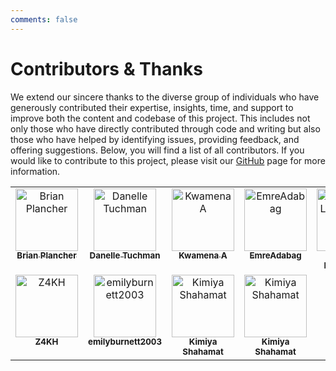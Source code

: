 ```yaml
---
comments: false
---
```


# Contributors & Thanks {.unnumbered}

We extend our sincere thanks to the diverse group of individuals who have generously contributed their expertise, insights, time, and support to improve both the content and codebase of this project. This includes not only those who have directly contributed through code and writing but also those who have helped by identifying issues, providing feedback, and offering suggestions. Below, you will find a list of all contributors. If you would like to contribute to this project, please visit our [GitHub](https://github.com/harvard-edge/cs249r_book) page for more information.

<style>

  /* Base styles for the contributors' table */
.contributors-table {
  width: 100%;
  text-align: center;
}

/* Styles for the table cells */
.contributors-table td {
  vertical-align: top;
}

/* Media query for screens smaller than a certain width (e.g., 768px) */
@media (max-width: 768px) {
  /* Convert table rows and cells to block elements */
  .contributors-table,
  .contributors-table tbody,
  .contributors-table tr,
  .contributors-table td {
    display: block;
    width: 100%;
  }

  /* Hide the redundant td elements that are empty or not needed */
  .contributors-table td:empty {
    display: none;
  }

  /* Adjust padding and margins for mobile view */
  .contributors-table td {
    /* Adjust padding and margins as needed */
    padding: 10px;
    margin-bottom: 10px;
    /* Create a border or separator effect */
    border-bottom: 1px solid #eaeaea;
  }

  /* Ensure images and content scale correctly */
  .contributors-table img {
    width: 100px; /* or any other appropriate size */
    height: auto;
    margin: 0 auto; /* centers the image */
  }

  /* Optional: Style the name to be more prominent on mobile */
  .contributors-table sub {
    display: block;
    margin-top: 5px;
    font-size: larger; /* makes the name larger */
  }
}

/* Ensure the class is added to the table element */
.contributors-table {
  /* Additional styling if needed */
}
  </style>


<!-- ALL-CONTRIBUTORS-LIST:START - Do not remove or modify this section -->
<!-- prettier-ignore-start -->
<!-- markdownlint-disable -->
<table>
  <tbody>
    <tr>
      <td align="center" valign="top" width="20%"><a href="https://github.com/plancherb1"><img src="https://avatars.githubusercontent.com/plancherb1?s=100" width="100px;" alt="Brian Plancher"/><br /><sub><b>Brian Plancher</b></sub></a><br /></td>
      <td align="center" valign="top" width="20%"><a href="https://github.com/harvard-edge/cs249r_book/graphs/contributors"><img src="https://www.gravatar.com/avatar/b619b0ff13333ce2a22bb110eda8f7a9?d=identicon&s=100?s=100" width="100px;" alt="Danelle Tuchman"/><br /><sub><b>Danelle Tuchman</b></sub></a><br /></td>
      <td align="center" valign="top" width="20%"><a href="https://github.com/kawotwi"><img src="https://avatars.githubusercontent.com/kawotwi?s=100" width="100px;" alt="Kwamena A"/><br /><sub><b>Kwamena A</b></sub></a><br /></td>
      <td align="center" valign="top" width="20%"><a href="https://github.com/EmreAdabag"><img src="https://avatars.githubusercontent.com/EmreAdabag?s=100" width="100px;" alt="EmreAdabag"/><br /><sub><b>EmreAdabag</b></sub></a><br /></td>
      <td align="center" valign="top" width="20%"><a href="https://github.com/naren-loganathan"><img src="https://avatars.githubusercontent.com/naren-loganathan?s=100" width="100px;" alt="Naren Loganathan"/><br /><sub><b>Naren Loganathan</b></sub></a><br /></td>
    </tr>
    <tr>
      <td align="center" valign="top" width="20%"><a href="https://github.com/Z4KH"><img src="https://avatars.githubusercontent.com/Z4KH?s=100" width="100px;" alt="Z4KH"/><br /><sub><b>Z4KH</b></sub></a><br /></td>
      <td align="center" valign="top" width="20%"><a href="https://github.com/emilyburnett2003"><img src="https://avatars.githubusercontent.com/emilyburnett2003?s=100" width="100px;" alt="emilyburnett2003"/><br /><sub><b>emilyburnett2003</b></sub></a><br /></td>
      <td align="center" valign="top" width="20%"><a href="https://github.com/harvard-edge/cs249r_book/graphs/contributors"><img src="https://www.gravatar.com/avatar/b6a2a74133224e85e9714e282a1576df?d=identicon&s=100?s=100" width="100px;" alt="Kimiya Shahamat"/><br /><sub><b>Kimiya Shahamat</b></sub></a><br /></td>
      <td align="center" valign="top" width="20%"><a href="https://github.com/harvard-edge/cs249r_book/graphs/contributors"><img src="https://www.gravatar.com/avatar/b6a2a74133224e85e9714e282a1576df?d=identicon&s=100?s=100" width="100px;" alt="Kimiya Shahamat"/><br /><sub><b>Kimiya Shahamat</b></sub></a><br /></td>
    </tr>
  </tbody>
</table>

<!-- markdownlint-restore -->
<!-- prettier-ignore-end -->

<!-- ALL-CONTRIBUTORS-LIST:END -->


<script>
document.addEventListener('DOMContentLoaded', (event) => {
  // Query the table using a distinctive feature, like an embedded GitHub link within a table cell.
  var githubTables = document.querySelectorAll('table a[href^="https://github.com/"]');
  githubTables.forEach(function(githubLink) {
    var table = githubLink.closest('table'); // Find the closest table ancestor
    if (table) {
      table.classList.add('contributors-table'); // Add the 'contributors-table' class
    }
  });
});
</script>